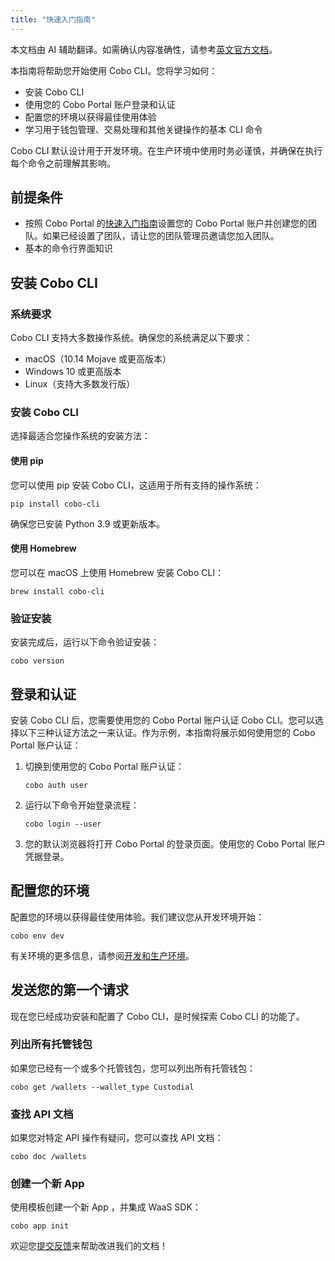 ```yaml
---
title: "快速入门指南"
---
```

<Note>本文档由 AI 辅助翻译。如需确认内容准确性，请参考[英文官方文档](https://www.cobo.com/developers/v2/guides/overview/introduction)。</Note>

本指南将帮助您开始使用 Cobo CLI。您将学习如何：

- 安装 Cobo CLI
- 使用您的 Cobo Portal 账户登录和认证
- 配置您的环境以获得最佳使用体验
- 学习用于钱包管理、交易处理和其他关键操作的基本 CLI 命令

<Note>
Cobo CLI 默认设计用于开发环境。在生产环境中使用时务必谨慎，并确保在执行每个命令之前理解其影响。
</Note>

## 前提条件

- 按照 Cobo Portal 的[快速入门指南](https://manuals.cobo.com/en/portal/quick-start-guide)设置您的 Cobo Portal 账户并创建您的团队。如果已经设置了团队，请让您的团队管理员邀请您加入团队。
- 基本的命令行界面知识

## 安装 Cobo CLI

### 系统要求

Cobo CLI 支持大多数操作系统。确保您的系统满足以下要求：

- macOS（10.14 Mojave 或更高版本）
- Windows 10 或更高版本
- Linux（支持大多数发行版）

### 安装 Cobo CLI
选择最适合您操作系统的安装方法：

#### 使用 pip
您可以使用 pip 安装 Cobo CLI，这适用于所有支持的操作系统：

```shell
pip install cobo-cli
```
确保您已安装 Python 3.9 或更新版本。

#### 使用 Homebrew

您可以在 macOS 上使用 Homebrew 安装 Cobo CLI：

```shell
brew install cobo-cli
```

### 验证安装

安装完成后，运行以下命令验证安装：

```shell
cobo version
```

## 登录和认证

安装 Cobo CLI 后，您需要使用您的 Cobo Portal 账户认证 Cobo CLI。您可以选择以下三种认证方法之一来认证。作为示例，本指南将展示如何使用您的 Cobo Portal 账户认证：

1. 切换到使用您的 Cobo Portal 账户认证：

    ```
    cobo auth user
    ```
2. 运行以下命令开始登录流程：

    ```
    cobo login --user
    ```
3. 您的默认浏览器将打开 Cobo Portal 的登录页面。使用您的 Cobo Portal 账户凭据登录。

## 配置您的环境

配置您的环境以获得最佳使用体验。我们建议您从开发环境开始：

```
cobo env dev
```

有关环境的更多信息，请参阅[开发和生产环境](/v2_cn/guides/overview/environments)。

## 发送您的第一个请求

现在您已经成功安装和配置了 Cobo CLI，是时候探索 Cobo CLI 的功能了。

### 列出所有托管钱包

如果您已经有一个或多个托管钱包，您可以列出所有托管钱包：

```shell
cobo get /wallets --wallet_type Custodial 
```

### 查找 API 文档

如果您对特定 API 操作有疑问，您可以查找 API 文档：

```shell
cobo doc /wallets
```

### 创建一个新 App 

使用模板创建一个新 App ，并集成 WaaS SDK：

```shell
cobo app init
```

<Tip>欢迎您[提交反馈](https://forms.zohopublic.com/cobo/form/DocumentFeedbackForm/formperma/QvLOhxJv1_JMsJ-1dleZ8Itb_7rzN-LtgvsDdxosoVI)来帮助改进我们的文档！</Tip>